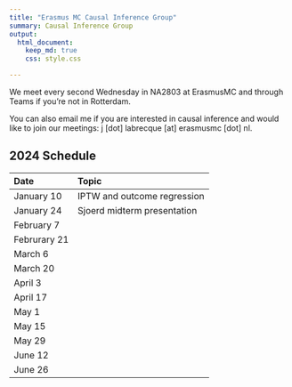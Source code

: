 ```yaml
---
title: "Erasmus MC Causal Inference Group"
summary: Causal Inference Group
output:
  html_document:
    keep_md: true
    css: style.css

---
```




We meet every second Wednesday in NA2803 at ErasmusMC and through Teams if you're not in Rotterdam.

You can also email me if you are interested in causal inference and would like to join our meetings: j [dot] labrecque [at] erasmusmc [dot] nl.

## 2024 Schedule

|Date|Topic|
|:------ |:------ |
|January 10| IPTW and outcome regression|
|January 24|Sjoerd midterm presentation|
|February 7||
|Februrary 21||
|March 6||
|March 20||
|April 3||
|April 17||
|May 1||
|May 15||
|May 29||
|June 12||
|June 26||




